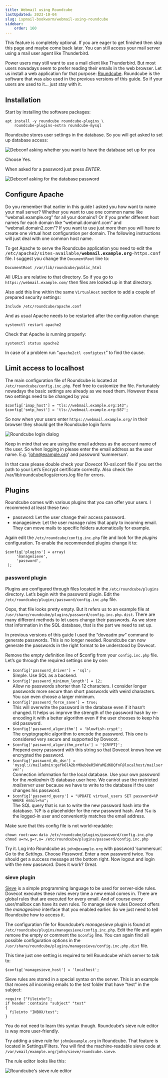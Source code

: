 ```yaml
---
title: Webmail using Roundcube
lastUpdated: 2023-10-04
slug: ispmail-bookworm/webmail-using-roundcube
sidebar:
    order: 160
---
```



<Aside type="tip" title="Optional feature">
This feature is completely optional. If you are eager to get finished then skip this page and maybe come back later. You can still access your mail server using a mail user agent like Thunderbird.
</Aside>

Power users may still want to use a mail client like Thunderbird. But most users nowadays seem to prefer reading their emails in the web browser. Let us install a web application for that purpose: [Roundcube](https://roundcube.net/). Roundcube is the software that was also used in the previous versions of this guide. So if your users are used to it… just stay with it.

## Installation

Start by installing the software packages:

```
apt install -y roundcube roundcube-plugins \
    roundcube-plugins-extra roundcube-mysql
```

Roundcube stores user settings in the database. So you will get asked to set up database access:

![Debconf asking whether you want to have the database set up for you](images/webmail-roundcube-db-setup1.png)

Choose Yes.

When asked for a password just press _ENTER_.

![Debconf asking for the database password](images/webmail-roundcube-db-setup2.png)

## Configure Apache

Do you remember that earlier in this guide I asked you how want to name your mail server? Whether you want to use one common name like “webmail.example.org” for all your domains? Or if you prefer different host names for each domain like “webmail.domain1.com” and “webmail.domain2.com”? If you want to use just more then you will have to create one virtual host configuration per domain. The following instructions will just deal with one common host name.

To get Apache to serve the Roundcube application you need to edit the <tt>/etc/apache2/sites-available/**webmail.example.org**-https.conf</tt> file. I suggest you change the `DocumentRoot` line to:
```
DocumentRoot /var/lib/roundcube/public_html
```
All URLs are relative to that directory. So if you go to `https://webmail.example.com/` then files are looked up in that directory.

Also add this line within the same `VirtualHost` section to add a couple of prepared security settings:
```
Include /etc/roundcube/apache.conf
```

And as usual Apache needs to be restarted after the configuration change:
```
systemctl restart apache2
```
Check that Apache is running properly:
```
systemctl status apache2
```
In case of a problem run “`apache2ctl configtest`” to find the cause.

## Limit access to localhost

The main configuration file of Roundcube is located at `/etc/roundcube/config.inc.php`. Feel free to customize the file. Fortunately nowadays the basic settings are already as we need them. However these two settings need to be changed by you:

```
$config['imap_host'] = "tls://webmail.example.org:143";
$config['smtp_host'] = 'tls://webmail.example.org:587';
```
So now when your users enter `https://webmail.example.org/` in their browser they should get the Roundcube login form:

![Roundcube login dialog](images/roundcube-login-dialog.png)

Keep in mind that we are using the email address as the account name of the user. So when logging in please enter the email address as the user name. E.g. ‘john@example.org’ and password ‘summersun’.

<Aside type="tip" title="Login failed? Storage server can’t be reached?">
In that case please double check your Dovecot 10-ssl.conf file if you set the path to your Let’s Encrypt certificate correctly. Also check the /var/lib/roundcube/logs/errors.log file for errors.
</Aside>



## Plugins

Roundcube comes with various plugins that you can offer your users. I recommend at least these two:

- password: Let the user change their access password.
- managesieve: Let the user manage rules that apply to incoming email. They can move mails to specific folders automatically for example.

Again edit the `/etc/roundcube/config.inc.php` file and look for the _plugins_ configuration. To enable the recommended plugins change it to:

```
$config['plugins'] = array(
     'managesieve',
     'password',
 );
```

### password plugin

Plugins are configured through files located in the `/etc/roundcube/plugins` directory. Let’s begin with the password plugin. Edit the `/etc/roundcube/plugins/password/config.inc.php` file.

Oops, that file looks pretty empty. But it refers us to an example file at `/usr/share/roundcube/plugins/password/config.inc.php.dist`. There are many different methods to let users change their passwords. As we store that information in the SQL database, that is the part we need to set up.

<Aside type="tip" title="No more doveadm">
In previous versions of this guide I used the “doveadm pw” command to generate passwords. This is no longer needed. Roundcube can now generate the passwords in the right format to be understood by Dovecot.
</Aside>

Remove the empty definition line of $config from your `config.inc.php` file. Let’s go through the required settings one by one:

- `$config['password_driver'] = 'sql';`\
    Simple. Use SQL as a backend.
- `$config['password_minimum_length'] = 12;`\
    Allow no passwords shorter than 12 characters. I consider longer passwords more secure than short passwords with weird characters. You can even choose a larger minimum.
- `$config['password_force_save'] = true;`\
    This will overwrite the password in the database even if it hasn’t changed. It helps us improve the strength of the password hash by re-encoding it with a better algorithm even if the user chooses to keep his old password.
- `$config['password_algorithm'] = 'blowfish-crypt';`\
    The cryptographic algorithm to encode the password. This one is considered very secure and supported by Dovecot.
- `$config['password_algorithm_prefix'] = '{CRYPT}';`\
    Prepend every password with this string so that Dovecot knows how we encrypted the password.
- `$config['password_db_dsn'] = 'mysql://mailadmin:gefk6lA2brMOeb8eR5WYaMEdKDQfnF@localhost/mailserver';`\
    Connection information for the local database. Use your own password for the _mailadmin_ (!) database user here. We cannot use the restricted _mailserver_ user because we have to write to the database if the user changes his password.
- `$config['password_query'] = "UPDATE virtual_users SET password=%P WHERE email=%u";`\
    The SQL query that is run to write the new password hash into the database. %P is a placeholder for the new password hash. And %u is the logged-in user and conveniently matches the email address.

Make sure that this config file is not world-readable:

```
chown root:www-data /etc/roundcube/plugins/password/config.inc.php
chmod u=rw,g=r,o= /etc/roundcube/plugins/password/config.inc.php
```
Try it. Log into Roundcube as `john@example.org` with password ‘summersun’. Go to the _Settings_. Choose _Password_. Enter a new password twice. You should get a success message at the bottom right. Now logout and login with the new password. Does it work? Great.

### sieve plugin

[Sieve](https://en.wikipedia.org/wiki/Sieve_\(mail_filtering_language\)) is a simple programming language to be used for server-side rules. Dovecot executes these rules every time a new email comes in. There are global rules that are executed for every email. And of course every user/mailbox can have its own rules. To manage sieve rules Dovecot offers the _managesieve_ interface that you enabled earlier. So we just need to tell Roundcube how to access it.

The configuration file for Roundcube’s _managesieve_ plugin is found at `/etc/roundcube/plugins/managesieve/config.inc.php`. Edit the file and again remove the empty or comment the `$config` line. You can again find all possible configuration options in the `/usr/share/roundcube/plugins/managesieve/config.inc.php.dist` file.

This time just one setting is required to tell Roundcube which server to talk to:
```
$config['managesieve_host'] = 'localhost';
```
Sieve rules are stored in a special syntax on the server. This is an example that moves all incoming emails to the _test_ folder that have “test” in the subject:
```
require ["fileinto"];
if header :contains "subject" "test"
{
  fileinto "INBOX/test";
}
```
You do not need to learn this syntax though. Roundcube’s sieve rule editor is way more user-friendly.

Try adding a sieve rule for `john@example.org` in Roundcube. That feature is located in Settings/Filters. You will find the machine-readable sieve code at `/var/vmail/example.org/john/sieve/roundcube.sieve`.

The rule editor looks like this:

![Roundcube's sieve rule editor](images/webmail-roundcube-sieve-editor.png)
